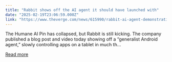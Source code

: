 ```yaml
---
title: "Rabbit shows off the AI agent it should have launched with"
date: "2025-02-19T23:06:59.000Z"
link: "https://www.theverge.com/news/615990/rabbit-ai-agent-demonstration-lam-android-r1"
---
```


The Humane AI Pin has collapsed, but Rabbit is still kicking. The company published a blog post and video today showing off a “generalist Android agent,” slowly controlling apps on a tablet in much th...

[Read more](https://www.theverge.com/news/615990/rabbit-ai-agent-demonstration-lam-android-r1)
